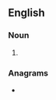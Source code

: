 {{also|watchnight|watch-night|watch night}}
==English==

===Noun===
{{en-noun|head=[[watch|Watch]] [[night|Night]]}}

# {{alternative form of|en|watchnight}}

===Anagrams===
* {{anagrams|en|a=acghhinttw|night watch|night-watch|nightwatch}}